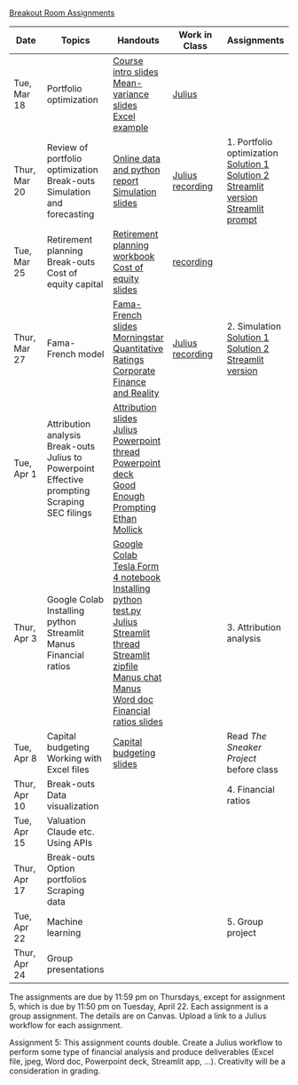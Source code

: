 [Breakout Room Assignments](https://docs.google.com/spreadsheets/d/1aiVTxTzjJi18bF9WNqUjbYU-0eW1bzbjV2YJuU9VCKQ/edit?usp=sharing)


| Date | Topics | Handouts | Work in Class | Assignments |
|--------|---------|------------|--------------|--------------|
| Tue, Mar 18 | Portfolio optimization | [Course intro slides](day1-intro.pdf){target="_blank"}<br>[Mean-variance slides](day1-meanvariance.pdf){target="_blank"}<br>[Excel example](Topic5.1_SharpeRatioExamples_Revised.xlsx){target="_blank"} | [Julius](https://julius.ai/s/0f3dbb0f-0b8e-4027-b435-0c42907a9d92)<br> | |
| Thur, Mar 20 | Review of portfolio optimization<br>Break-outs<br>Simulation and forecasting<br> |[Online data and python report](assets/data.pdf)<br>[Simulation slides](day2-simulation.pdf){target="_blank"}| [Julius](https://julius.ai/s/78de095d-6ede-4a43-bba1-729ef6047689)<br>[recording](https://jgsb.zoom.us/rec/share/1eCOv1EEVkcEdqtiNAjcSRC-wF7Z1DdTrljICZhyWcBe2YTYFwR2TO4jG48xqoiY.HSq1t9jtD1JSxhZt?startTime=1742491401000)| 1. Portfolio optimization<br>[Solution 1](https://julius.ai/s/workflows/751bff8a-2418-485f-af89-df366f3ae4a6)<br>[Solution 2](https://julius.ai/s/workflows/f89554d1-4a4a-4ff6-a4cb-4fa14c235df7)<br>[Streamlit version](https://kerryback-mgmt675-streamlit-portfolio-optimizer-dxx2jh.streamlit.app/)<br>[Streamlit prompt](https://julius.ai/s/dfcfafb1-70a5-461c-81bf-2f84ff5475d1)|
| Tue, Mar 25 | Retirement planning <br>Break-outs<br>Cost of equity capital | [Retirement planning workbook](assets/RetirementPlanning.xlsx)<br>[Cost of equity slides](day3-costofequity.pdf){target="_blank"}| [recording](https://jgsb.zoom.us/rec/share/g0BLHjdNRkVVofsCgAEXqrSIu-QSg_eGo1tL_PJMamdbl4zWe9dU1lNdGXp9dx9p.n7yfao_cU94A8tTf) | |
| Thur, Mar 27 | Fama-French model| [Fama-French slides](day4-famafrench.pdf)<br>[Morningstar Quantitative Ratings](assets/Morningstar_Quantitative_Rating_for_Funds.pdf)<br>[Corporate Finance and Reality](assets/JohnGraham.pdf)| [Julius](https://julius.ai/s/9a7948a2-4325-497e-823c-8f22ff3e8524)<br>[recording](https://jgsb.zoom.us/rec/share/1WKo6L6R2ANa9_w_4GyTfYblie47fAJspojQ50QikrmEAqms5hwkvJZzxTYOLaHI.FOXMRCZiUE5plxSI)| 2. Simulation<br>[Solution 1](https://julius.ai/s/workflows/99fdf0e8-de26-4cc0-85a2-392a925767e3)<br>[Solution 2](https://julius.ai/s/workflows/4f3915ca-1417-4f03-97de-c4ac2cb912ee)<br>[Streamlit version](https://kerryback-mgmt675-streamlit-retirement-app-8d6evr.streamlit.app/)|
| Tue, Apr 1 | Attribution analysis<br>Break-outs<br>Julius to Powerpoint <br>Effective prompting<br>Scraping SEC filings |[Attribution slides](day5-attribution.pdf){target="_blank"}<br>[Julius Powerpoint thread](https://julius.ai/s/853bdbe3-4d19-4238-94b5-10b68ee0a0c3)<br>[Powerpoint deck](assets/Walmart_Cost_Equity.pptx)<br>[Good Enough Prompting](assets/Good_Enough_Prompting.pdf){target="_blank"}<br>[Ethan Mollick](https://www.oneusefulthing.org/){target="_blank"}| | |
| Thur, Apr 3 | Google Colab<br>Installing python <br>Streamlit<br>Manus<br>Financial ratios |[Google Colab](colab.pdf)<br>[Tesla Form 4 notebook](assets/TSLA_form4.ipynb)<br> [Installing python](python-installation.pdf)<br>[test.py](assets/test.py)<br>[Julius Streamlit thread](https://julius.ai/s/9ac52a0d-669c-47b0-a4f0-40d370e3ad35)<br>[Streamlit zipfile](assets/cost_of_equity_app.zip)<br>[Manus chat](https://manus.im/share/S5sD7rzx22NBamzxsh82SY?replay=1)<br>[Manus Word doc](assets/AAPL_MSFT_Correlation_Analysis_Report.docx)<br>[Financial ratios slides](day6-ratios.pdf)| | 3. Attribution analysis|
| Tue, Apr 8 | Capital budgeting<br>Working with Excel files| [Capital budgeting slides](day7-capitalbudgeting.pdf)| | Read *The Sneaker Project* before class|
| Thur, Apr 10 | Break-outs<br>Data visualization |  | | 4. Financial ratios|
| Tue, Apr 15 | Valuation<br>Claude etc.<br>Using APIs | | | | 
| Thur, Apr 17 | Break-outs<br>Option portfolios<br>Scraping data| | ||
| Tue, Apr 22 | Machine learning| | |5. Group project |
| Thur, Apr 24 | Group presentations | |  | |

The assignments are due by 11:59 pm on Thursdays, except for assignment 5, which is due by 11:50 pm on Tuesday, April 22.  Each assignment is a group assignment.  The details are on Canvas.  Upload a link to a Julius workflow for each assignment.

Assignment 5: This assignment counts double.  Create a Julius workflow to perform some type of financial analysis and produce deliverables (Excel file, jpeg, Word doc, Powerpoint deck, Streamlit app, ...).  Creativity will be a consideration in grading.